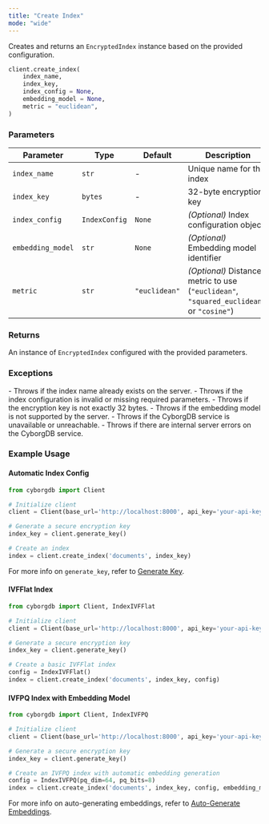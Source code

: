 ```yaml
---
title: "Create Index"
mode: "wide"
---
```


Creates and returns an `EncryptedIndex` instance based on the provided configuration.

```python
client.create_index(
    index_name,
    index_key,
    index_config = None,
    embedding_model = None,
    metric = "euclidean",
)
```

### Parameters

| Parameter | Type | Default | Description |
|-----------|------|---------|-------------|
| `index_name` | `str` | - | Unique name for the index |
| `index_key` | `bytes` | - | 32-byte encryption key |
| `index_config` | `IndexConfig` | `None` | _(Optional)_ Index configuration object |
| `embedding_model` | `str` | `None` | _(Optional)_ Embedding model identifier |
| `metric` | `str` | `"euclidean"` | _(Optional)_ Distance metric to use (`"euclidean"`, `"squared_euclidean"`, or `"cosine"`) |

### Returns

An instance of `EncryptedIndex` configured with the provided parameters.

### Exceptions

<AccordionGroup>
    <Accordion title="Error">
        - Throws if the index name already exists on the server.
        - Throws if the index configuration is invalid or missing required parameters.
        - Throws if the encryption key is not exactly 32 bytes.
        - Throws if the embedding model is not supported by the server.
    </Accordion>
    <Accordion title="Service Errors">
        - Throws if the CyborgDB service is unavailable or unreachable.
        - Throws if there are internal server errors on the CyborgDB service.
    </Accordion>
</AccordionGroup>

### Example Usage

#### Automatic Index Config

```python
from cyborgdb import Client

# Initialize client
client = Client(base_url='http://localhost:8000', api_key='your-api-key')

# Generate a secure encryption key
index_key = client.generate_key()

# Create an index
index = client.create_index('documents', index_key)
```

<Note>For more info on `generate_key`, refer to [Generate Key](./generate-key).</Note>

#### IVFFlat Index

```python
from cyborgdb import Client, IndexIVFFlat

# Initialize client
client = Client(base_url='http://localhost:8000', api_key='your-api-key')

# Generate a secure encryption key
index_key = client.generate_key()

# Create a basic IVFFlat index
config = IndexIVFFlat()
index = client.create_index('documents', index_key, config)
```

#### IVFPQ Index with Embedding Model

```python
from cyborgdb import Client, IndexIVFPQ

# Initialize client
client = Client(base_url='http://localhost:8000', api_key='your-api-key')

# Generate a secure encryption key
index_key = client.generate_key()

# Create an IVFPQ index with automatic embedding generation
config = IndexIVFPQ(pq_dim=64, pq_bits=8)
index = client.create_index('documents', index_key, config, embedding_model='all-MiniLM-L6-v2')
```

<Note>For more info on auto-generating embeddings, refer to [Auto-Generate Embeddings](../../guides/data-operations/add-items#automatic-embedding-generation).</Note>